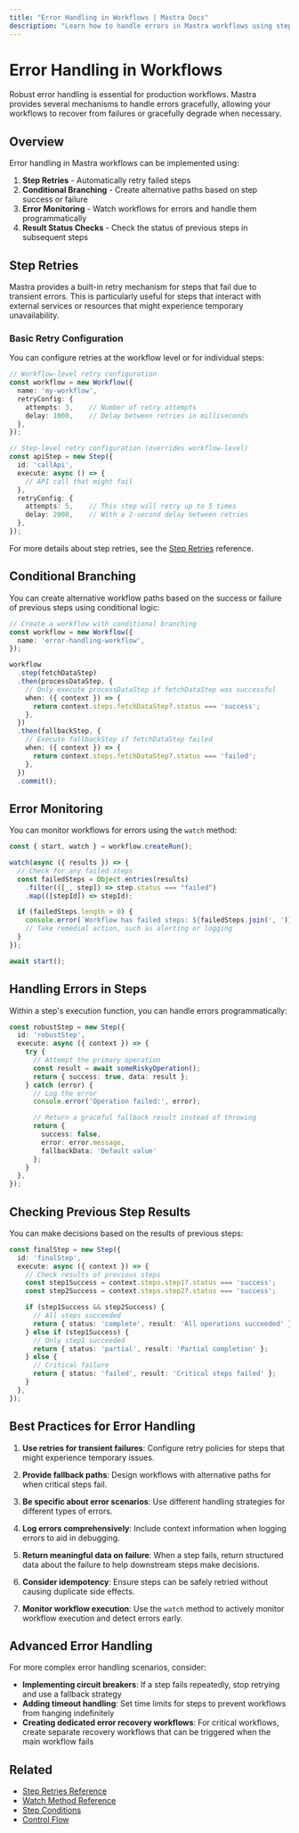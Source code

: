 ```yaml
---
title: "Error Handling in Workflows | Mastra Docs"
description: "Learn how to handle errors in Mastra workflows using step retries, conditional branching, and monitoring."
---
```


# Error Handling in Workflows

Robust error handling is essential for production workflows. Mastra provides several mechanisms to handle errors gracefully, allowing your workflows to recover from failures or gracefully degrade when necessary.

## Overview

Error handling in Mastra workflows can be implemented using:

1. **Step Retries** - Automatically retry failed steps
2. **Conditional Branching** - Create alternative paths based on step success or failure
3. **Error Monitoring** - Watch workflows for errors and handle them programmatically
4. **Result Status Checks** - Check the status of previous steps in subsequent steps

## Step Retries

Mastra provides a built-in retry mechanism for steps that fail due to transient errors. This is particularly useful for steps that interact with external services or resources that might experience temporary unavailability.

### Basic Retry Configuration

You can configure retries at the workflow level or for individual steps:

```typescript
// Workflow-level retry configuration
const workflow = new Workflow({
  name: 'my-workflow',
  retryConfig: {
    attempts: 3,    // Number of retry attempts
    delay: 1000,    // Delay between retries in milliseconds
  },
});

// Step-level retry configuration (overrides workflow-level)
const apiStep = new Step({
  id: 'callApi',
  execute: async () => {
    // API call that might fail
  },
  retryConfig: {
    attempts: 5,    // This step will retry up to 5 times
    delay: 2000,    // With a 2-second delay between retries
  },
});
```

For more details about step retries, see the [Step Retries](../reference/workflows/step-retries.mdx) reference.

## Conditional Branching

You can create alternative workflow paths based on the success or failure of previous steps using conditional logic:

```typescript
// Create a workflow with conditional branching
const workflow = new Workflow({
  name: 'error-handling-workflow',
});

workflow
  .step(fetchDataStep)
  .then(processDataStep, {
    // Only execute processDataStep if fetchDataStep was successful
    when: ({ context }) => {
      return context.steps.fetchDataStep?.status === 'success';
    },
  })
  .then(fallbackStep, {
    // Execute fallbackStep if fetchDataStep failed
    when: ({ context }) => {
      return context.steps.fetchDataStep?.status === 'failed';
    },
  })
  .commit();
```

## Error Monitoring

You can monitor workflows for errors using the `watch` method:

```typescript
const { start, watch } = workflow.createRun();

watch(async ({ results }) => {
  // Check for any failed steps
  const failedSteps = Object.entries(results)
    .filter(([_, step]) => step.status === "failed")
    .map(([stepId]) => stepId);

  if (failedSteps.length > 0) {
    console.error(`Workflow has failed steps: ${failedSteps.join(', ')}`);
    // Take remedial action, such as alerting or logging
  }
});

await start();
```

## Handling Errors in Steps

Within a step's execution function, you can handle errors programmatically:

```typescript
const robustStep = new Step({
  id: 'robustStep',
  execute: async ({ context }) => {
    try {
      // Attempt the primary operation
      const result = await someRiskyOperation();
      return { success: true, data: result };
    } catch (error) {
      // Log the error
      console.error('Operation failed:', error);

      // Return a graceful fallback result instead of throwing
      return {
        success: false,
        error: error.message,
        fallbackData: 'Default value'
      };
    }
  },
});
```

## Checking Previous Step Results

You can make decisions based on the results of previous steps:

```typescript
const finalStep = new Step({
  id: 'finalStep',
  execute: async ({ context }) => {
    // Check results of previous steps
    const step1Success = context.steps.step1?.status === 'success';
    const step2Success = context.steps.step2?.status === 'success';

    if (step1Success && step2Success) {
      // All steps succeeded
      return { status: 'complete', result: 'All operations succeeded' };
    } else if (step1Success) {
      // Only step1 succeeded
      return { status: 'partial', result: 'Partial completion' };
    } else {
      // Critical failure
      return { status: 'failed', result: 'Critical steps failed' };
    }
  },
});
```

## Best Practices for Error Handling

1. **Use retries for transient failures**: Configure retry policies for steps that might experience temporary issues.

2. **Provide fallback paths**: Design workflows with alternative paths for when critical steps fail.

3. **Be specific about error scenarios**: Use different handling strategies for different types of errors.

4. **Log errors comprehensively**: Include context information when logging errors to aid in debugging.

5. **Return meaningful data on failure**: When a step fails, return structured data about the failure to help downstream steps make decisions.

6. **Consider idempotency**: Ensure steps can be safely retried without causing duplicate side effects.

7. **Monitor workflow execution**: Use the `watch` method to actively monitor workflow execution and detect errors early.

## Advanced Error Handling

For more complex error handling scenarios, consider:

- **Implementing circuit breakers**: If a step fails repeatedly, stop retrying and use a fallback strategy
- **Adding timeout handling**: Set time limits for steps to prevent workflows from hanging indefinitely
- **Creating dedicated error recovery workflows**: For critical workflows, create separate recovery workflows that can be triggered when the main workflow fails

## Related

- [Step Retries Reference](../../reference/workflows/step-retries.mdx)
- [Watch Method Reference](../../reference/workflows/watch.mdx)
- [Step Conditions](../../reference/workflows/step-condition.mdx)
- [Control Flow](./control-flow.mdx)
